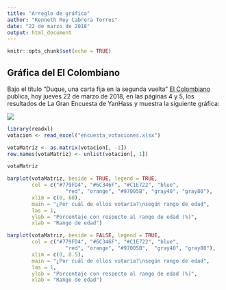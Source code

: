 ```yaml
---
title: "Arreglo de gráfica"
author: "Kenneth Roy Cabrera Torres"
date: "22 de marzo de 2018"
output: html_document
---
```


```r
knitr::opts_chunk$set(echo = TRUE)
```


## Gráfica del El Colombiano


Bajo el título "Duque, una carta fija en la segunda vuelta"
[El Colombiano](http://www.elcolombiano.com/colombia/duque-una-carta-fija-en-la-segunda-vuelta-CN8429026) 
publica, hoy jueves 22 de marzo de 2018, en las páginas 4 y 5,
los resultados de La Gran Encuesta de YanHass y
muestra la siguiente gráfica:

![](votacion.png)

```r
library(readxl)
votacion <- read_excel("encuesta_votaciones.xlsx")
```


```r
votaMatriz <- as.matrix(votacion[, -1])
row.names(votaMatriz) <- unlist(votacion[, 1])
```

```r
votaMatriz
```

```r
barplot(votaMatriz, beside = TRUE, legend = TRUE, 
        col = c("#779FD4", "#6C346F", "#C1E722", "blue",
                   "red", "orange", "#97005B", "gray40", "gray80"),
        xlim = c(0, 60),
        main = "¿Por cuál de ellos votaría?\nsegún rango de edad",
        las = 1,
        ylab = "Porcentaje con respecto al rango de edad (%)",
        xlab = "Rango de edad")
```



```r
barplot(votaMatriz, beside = FALSE, legend = TRUE, 
        col = c("#779FD4", "#6C346F", "#C1E722", "blue",
                   "red", "orange", "#97005B",  "gray40", "gray80"),
        xlim = c(0, 8.5),
        main = "¿Por cuál de ellos votaría?\nsegún rango de edad",
        las = 1,
        ylab = "Porcentaje con respecto al rango de edad (%)",
        xlab = "Rango de edad")
```


